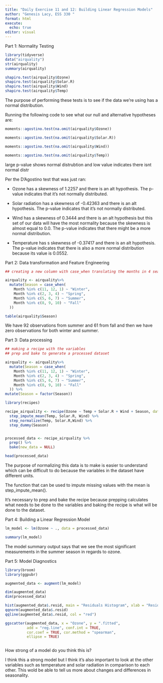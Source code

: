 ```yaml
---
title: "Daily Exercise 11 and 12: Building Linear Regression Models"
author: "Genesis Lacy, ESS 330 "
format: html
execute:
  echo: true
editor: visual
---
```


Part 1: Normality Testing

```r
library(tidyverse)
data("airquality")
str(airquality)
summary(airquality)

shapiro.test(airquality$Ozone)
shapiro.test(airquality$Solar.R)
shapiro.test(airquality$Wind)
shapiro.test(airquality$Temp)

```

The purpose of performing these tests is to see if the data we're using has a normal distribution.

Running the following code to see what our null and alternative hypotheses are:

```r
moments::agostino.test(na.omit(airquality$Ozone))

moments::agostino.test(na.omit(airquality$Solar.R))

moments::agostino.test(na.omit(airquality$Wind))

moments::agostino.test(na.omit(airquality$Temp))
```

large p-value shows normal distrubtion and low value indicates there isnt normal distr

Per the D'Agostino test that was just ran:

-   Ozone has a skewness of 1.2257 and there is an alt hypothesis. The p-value indicates that it's not normally distributed.

-   Solar radiation has a skewness of -0.42363 and there is an alt hypothesis. The p-value indicates that it's not normally distributed.

-   Wind has a skewness of 0.3444 and there is an alt hypothesis but this set of our data will have the most normality because the skewness is almost equal to 0.0. The p-value indicates that there might be a more normal distribution.

-   Temperature has s skewness of -0.37417 and there is an alt hypothesis. The p-value indicates that there is also a more normal distribution because its value is 0.0552.

Part 2: Data transformation and Feature Engineering

```r
## creating a new column with case_when translating the months in 4 seasons

airquality <- airquality%>%
  mutate(Season = case_when(
    Month %in% c(11, 12, 1) ~ "Winter",
    Month %in% c(2, 3, 4) ~ "Spring", 
    Month %in% c(5, 6, 7) ~ "Summer",
    Month %in% c(8, 9, 10) ~ "Fall"
  ))

table(airquality$Season)
```

We have 92 observations from summer and 61 from fall and then we have zero observations for both winter and summer.

Part 3: Data processing

```r
## making a recipe with the variables
## prep and bake to generate a processed dataset

airquality <- airquality%>%
  mutate(Season = case_when(
    Month %in% c(11, 12, 1) ~ "Winter",
    Month %in% c(2, 3, 4) ~ "Spring", 
    Month %in% c(5, 6, 7) ~ "Summer",
    Month %in% c(8, 9, 10) ~ "Fall"
  )) %>%
mutate(Season = factor(Season))

library(recipes)

recipe_airquality <- recipe(Ozone ~ Temp + Solar.R + Wind + Season, data = airquality) %>%
  step_impute_mean(Temp, Solar.R, Wind) %>%
  step_normalize(Temp, Solar.R,Wind) %>%
  step_dummy(Season)


processed_data <- recipe_airquality %>%
  prep() %>%
  bake(new_data = NULL)

head(processed_data)

```

The purpose of normalizing this data is to make is easier to understand which can be difficult to do because the variables in the dataset have different units.

The function that can be used to impute missing values with the mean is step_impute_mean().

It's necessary to prep and bake the recipe because prepping calculates what needs to be done to the variables and baking the recipe is what will be done to the dataset.

Part 4: Building a Linear Regression Model

```r

lm_model <- lm(Ozone ~ ., data = processed_data)

summary(lm_model)

```

The model summary output says that we see the most significant measurements in the summer season in regards to ozone.

Part 5: Model Diagnostics

```r

library(broom)
library(ggpubr)

augmented_data <- augment(lm_model)

dim(augmented_data)
dim(processed_data) 

hist(augmented_data$.resid, main = "Residuals Histogram", xlab = "Residuals")
qqnorm(augmented_data$.resid)
qqline(augmented_data$.resid, col = "red")

ggscatter(augmented_data, x = "Ozone", y = ".fitted",
          add = "reg.line", conf.int = TRUE,
          cor.coef = TRUE, cor.method = "spearman",
          ellipse = TRUE)



```

How strong of a model do you think this is?

I think this a strong model but I think it's also important to look at the other variables such as temperature and solar radiation in comparison to each other. This wold be able to tell us more about changes and differences in seasonality.
